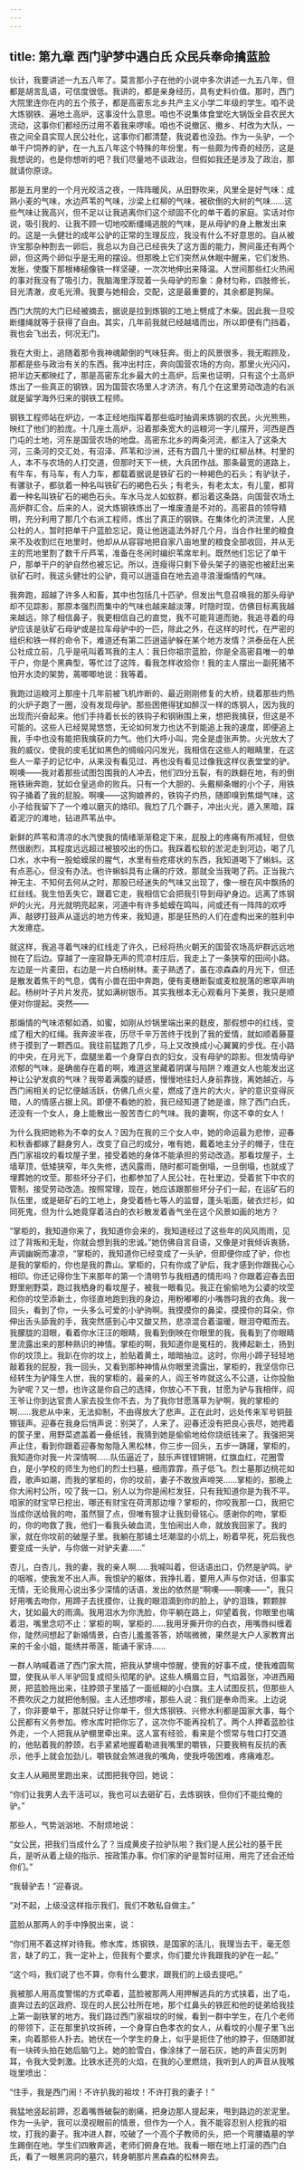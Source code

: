```yaml
---
---
---
```

title: 第九章 西门驴梦中遇白氏 众民兵奉命擒蓝脸
---




伙计，我要讲述一九五八年了。莫言那小子在他的小说中多次讲述一九五八年，但都是胡言乱语，可信度很低。我讲的，都是亲身经历，具有史料价值。那时，西门大院里连你在内的五个孩子，都是高密东北乡共产主义小学二年级的学生。咱不说大炼钢铁、遍地土高炉，这事没什么意思。咱也不说集体食堂吃大锅饭全县农民大流动，这事你们都经历过用不着我来啰嗦。咱也不说撤区、撤乡、村改为大队，一夜之间全县实现人民公社化，这事你们都清楚，我说着也没劲。作为一头驴，一个单干户饲养的驴，在一九五八年这个特殊的年份里，有一些颇为传奇的经历，这是我想说的，也是你想听的吧？我们尽量地不谈政治，但假如我还是涉及了政治，那就请你原谅。

那是五月里的一个月光皎洁之夜，一阵阵暖风，从田野吹来，风里全是好气味：成熟小麦的气味，水边芦苇的气味，沙梁上红柳的气味，被砍倒的大树的气味……这些气味让我高兴，但不足以让我逃离你们这个顽固不化的单干着的家庭。实话对你说，吸引我的、让我不顾一切地咬断缰绳逃脱的气味，是从母驴的身上散发出来的。这是一头健壮的成年公驴的正常的生理反应，我没有什么不好意思的。自从被许宝那杂种割去一卵后，我总以为自己已经丧失了这方面的能力，胯间虽还有两个卵，但这两个卵似乎是无用的摆设。但那晚上它们突然从休眠中醒来，它们发热、发胀，使腹下那根棒槌像铁一样坚硬，一次次地伸出来降温。人世间那些红火热闹的事对我没有了吸引力，我脑海里浮现着一头母驴的形象：身材匀称，四肢修长，目光清澈，皮毛光滑。我要与她相会，交配，这是最重要的，其余都是狗屎。

西门大院的大门已经被摘去，据说是拉到炼钢的工地上劈成了木柴。因此我一旦咬断缰绳就等于获得了自由。其实，几年前我就已经越墙而出，所以即便有门挡着，我也会飞出去，何况无门。

我在大街上，追随着那令我神魂颠倒的气味狂奔。街上的风景很多，我无暇顾及，那都是些与政治有关的东西。我冲出村庄，奔向国营农场的方向，那里火光闪闪，把半边天都映红了，那是高密东北乡最大的土高炉，后来也证明，只有这个土高炉炼出了一些真正的钢铁，因为国营农场里人才济济，有几个在这里劳动改造的右派就是留学海外归来的钢铁工程师。

钢铁工程师站在炉边，一本正经地指挥着那些临时抽调来炼钢的农民，火光熊熊，映红了他们的脸庞。十几座土高炉，沿着那条宽大的运粮河一字儿摆开，河西是西门屯的土地，河东是国营农场的地盘。高密东北乡的两条河流，都注入了这条大河，三条河的交汇处，有沼泽、芦苇和沙洲，还有方圆几十里的红柳丛林。村里的人，本不与农场的人打交道，但那时天下一统，大兵团作战。那条最宽的道路上，有牛车，有马车，有人力车，都载着据说是铁矿石的一种褐色的石头；有驴驮子，有骡驮子，都驮着一种名叫铁矿石的褐色石头；有老头，有老太太，有儿童，都背着一种名叫铁矿石的褐色石头。车水马龙人如蚁群，都沿着这条路，向国营农场土高炉群汇合。后来的人，说大炼钢铁炼出了一堆废渣是不对的，高密县的领导精明，充分利用了那几个右派工程师，炼出了真正的钢铁。在集体化的洪流里，人民公社的人，暂时把单干户蓝脸忘记，竟让他逍遥法外好几个月，当合作社里的粮食来不及收割烂在地里时，他却从从容容地把自家八亩地里的粮食全部收回，并从无主的荒地里割了数千斤芦苇，准备在冬闲时编织苇席牟利。既然他们忘记了单干户，那单干户的驴自然也被忘记。所以，连瘦得只剩下骨头架子的骆驼也被赶出来驮矿石时，我这头健壮的公驴，竟可以逍遥自在地去追寻浪漫煽情的气味。

我奔跑，超越了许多人和畜，其中也包括几十匹驴，但发出气息召唤我的那头母驴却不见踪影，那原本强烈而集中的气味也越来越淡薄，时隐时现，仿佛目标离我越来越远，除了相信鼻子，我更相信自己的直觉，我不可能背道而驰，我追寻着的母驴应该是驮矿石母驴或是拉车母驴中的一匹，除此之外，在这样的时代，在严密的组织和铁一样的命令下，难道还有第二匹逍遥驴躲在某个地方发情？洪泰岳在人民公社成立前，几乎是吼叫着骂我的主人：我日你祖宗蓝脸，你是全高密县唯一的单干户，你是个黑典型，等忙过了这阵，看我怎样收拾你！我的主人摆出一副死猪不怕开水烫的架势，蔫唧唧地说：我等着。

我跑过运粮河上那座十几年前被飞机炸断的、最近刚刚修复的大桥，绕着那些灼热的火炉子跑了一圈，没有发现母驴。那些困倦得犹如醉汉一样的炼钢人，因为我的出现而兴奋起来。他们手持着长长的铁钩子和钢锹围上来，想把我擒获，但这是不可能的。这些人已经晃晃悠悠，无论如何发力也达不到能追上我的速度，即便追上我，手中也没有能把我擒获的力气。他们大呼小叫，完全是虚张声势。火光放大了我的威仪，使我的皮毛犹如黑色的绸缎闪闪发光，我相信在这些人的眼睛里，在这些人一辈子的记忆中，从来没有看见过、再也没有看见过像我这样仪表堂堂的驴。啊噢——我对着那些试图包围我的人冲去，他们四分五裂，有的跌翻在地，有的倒拖铁锹奔跑，犹如仓皇逃命的败兵。只有一个大胆的、头戴柳条帽的小个子，用铁钩子捅着了我的屁股。啊噢——这狗娘养的，铁钩子灼热，随即嗅到焦煳气味，这小子给我留下了一个难以磨灭的烙印。我尥了几个蹶子，冲出火光，遁入黑暗，踩着泥泞的滩地，钻进芦苇丛中。

新鲜的芦苇和清凉的水汽使我的情绪渐渐稳定下来，屁股上的疼痛有所减轻，但依然很剧烈，其程度远远超过被狼咬出的伤口。我踩着松软的淤泥走到河边，喝了几口水，水中有一股蛤蟆尿的腥气，水里有些疙瘩状的东西，我知道喝下了蝌蚪。这有点恶心，但没有办法。也许蝌蚪具有止痛的疗效，那就全当我喝了药。正当我六神无主、不知何去何从之时，那股已经迷失的气味又出现了，像一根在风中飘扬的红丝线。我生怕丢失它，跟着它走，我相信它会把我引导到母驴身边。远离了炼钢炉的火光，月光就明亮起来，河道中有许多蛤蟆在鸣叫，间或还有一阵阵的欢呼声、敲锣打鼓声从遥远的地方传来，我知道，那是狂热的人们在虚构出来的胜利中大发癔症。

就这样，我追寻着气味的红线走了许久，已经将热火朝天的国营农场高炉群远远地抛在了后边。穿越了一座寂静无声的荒凉村庄后，我走上了一条狭窄的田间小路。左边是一片麦田，右边是一片白杨树林。麦子熟透了，虽在凉森森的月光下，但还是散发着焦干的气息，偶有小兽在田中奔跑，便有麦穗断裂或麦粒脱落的窸窣声响起。杨树叶子片片发亮，犹如满树银币。其实我根本无心观看月下美景，我只是顺便对你提起。突然——

那煽情的气味浓郁如酒，如蜜，如刚从炒锅里端出来的麸皮，那假想中的红线，变成了粗大的红绳。我奔波半夜，历尽千辛万苦终于找到了我的爱情，就如顺着藤蔓终于摸到了一颗西瓜。我往前猛跑了几步，马上又改换成小心翼翼的步伐。在小路的中央，在月光下，盘腿坐着一个身穿白衣的妇女，没有母驴的踪影。但发情母驴浓郁的气味，是确凿存在着的啊，难道这里藏着阴谋与陷阱？难道女人也能发出这种让公驴发疯的气味？我带着满腹的疑惑，慢慢地往妇人身前靠拢，离她越近，与西门闹相关的记忆便越活跃，仿佛几点火星，燃成了连片的大火，驴的意识变得灰暗，人的情感占据上风。即便不看她的脸，我已经知道了她是谁，除了西门白氏，还没有一个女人，身上能散出一股苦杏仁的气味。我的妻啊，你这不幸的女人！

为什么我把她称为不幸的女人？因为在我的三个女人中，她的命运最为悲惨，迎春和秋香都嫁了翻身穷人，改变了自己的成分，唯有她，戴着地主分子的帽子，住在西门家祖坟的看坟屋子里，接受着她的身体不能承担的劳动改造。那看坟屋子，土墙草顶，低矮狭窄，年久失修，透风露雨，随时都可能倒塌，一旦倒塌，也就成了埋葬她的坟茔。那些坏分子们，也都参加了人民公社，在社里边，受着贫下中农的管制，接受劳动改造。按照常理，现在，她应该跟那些坏分子们一起，在运矿石的队伍里，或是砸矿石的工地上，身受着杨七等人的监督，蓬头垢面，破衣烂衫，如同死鬼，但为什么她竟穿着洁白的衣衫散发着香气坐在这个风景如画的地方？

“掌柜的，我知道你来了，我知道你会来的，我知道经过了这些年的风风雨雨，见过了背叛和无耻，你就会想到我的忠诚。”她仿佛自言自语，又像是对我倾诉衷肠，声调幽婉而凄凉，“掌柜的，我知道你已经变成了一头驴，但即便你成了驴，你也是我的掌柜的，你也是我的靠山。掌柜的，只有你成了驴后，我才感到你跟我心心相印。你还记得你生下来那年的第一个清明节与我相遇的情形吗？你跟着迎春去田野里剜野菜，跑过我栖身的看坟屋子，被我一眼看见。我正在偷偷地为公婆的坟茔和你的坟茔添新土，你径直地跑到我的身边，用粉嘟嘟的小嘴唇叼我的衣角。我一回头，看到了你，一头多么可爱的小驴驹啊。我摸摸你的鼻梁，摸摸你的耳朵，你伸出舌头舔我的手，我突然感到心中又酸又热，悲凉混合着温暖，眼泪夺眶而去。我朦胧的泪眼，看着你水汪汪的眼睛，我看到倒映在你眼里的我，我看到了你眼睛里流露出来的那种熟识的神情。掌柜的啊，我知道你是冤枉的，我捧起新土，扬到你的坟顶上。我趴在你的坟上，脸贴着黄土，暗暗抽泣。这时，你用小蹄子轻轻地敲着我的屁股，我一回头，又看到那种神情从你眼里流露出，掌柜的，我坚信你已经转生为驴降生人世，我的掌柜的，最亲的人，阎王爷咋就这么不公道，让你投胎为驴呢？又一想，也许这是你自己的选择，你放心不下我，甘愿为驴与我相伴，阎王爷让你到达官贵人家去投生你不去，为了我你甘愿落草为驴啊，我的掌柜的啊……我悲从中来，无法抑制，不由得放大了悲声。正在此时，远处传来军号铜鼓镲钹声。迎春在我身后悄声说：别哭了，人来了。迎春还没有把良心丧尽，她挎着的筐子里，用野菜遮盖着一叠纸钱，我猜到她是偷偷地给你烧纸钱来了。我强把哭声止住，看到你跟着迎春匆匆隐入黑松林，你三步一回头，五步一踌躇，掌柜的，我知道你对我一片深情啊……队伍逼近了，鼓乐声铿铿锵锵，红旗血红，花圈雪白，是小学校的师生为他们的烈士扫墓，细雨霏霏，燕子低飞。烈士墓那边桃花如霞，歌声如潮，而我的掌柜的，你的坟前，妻子不敢放声啼哭……掌柜的，那晚上你大闹村公所，咬了我一口。别人以为你是闹栏发狂，只有我知道你是为我不平。咱家的财宝早已挖出，哪还有财宝在荷湾那边埋？掌柜的，你咬我那一口，我把它当成你送给我的吻，虽然狠了点，但唯有狠才让我刻骨铭心。感谢你的吻，掌柜的，你的吻救了我，他们一看我头破血流，生怕闹出人命，就放我回家了。我的家，就在你坟前的破屋子里。我躺在那铺土坯潮湿的小炕上，盼着早死，死后我也要变成一头驴，与你做一对驴夫妻……”

杏儿，白杏儿，我的妻，我的亲人啊……我喊叫着，但话语出口，仍然是驴鸣。驴的咽喉，使我发不出人声。我恨驴的躯体，我挣扎着，要用人声与你对话，但事实无情，无论我用心说出多少深情的话语，发出的依然是“啊噢——啊噢——”，我只好用嘴去吻你，用蹄子去抚摸你，让我的眼泪滴到你的脸上，驴的泪珠，颗颗胖大，犹如最大的雨滴。我用泪水为你洗脸，你平躺在路上，仰望着我，你眼里也噙着泪，嘴里念叨不止：掌柜的啊，掌柜的……我用牙撕开你的白衣，用嘴唇纠缠着你，陡然间想起了新婚情景，白杏儿羞羞答答，娇喘微微，果然是大户人家教育出来的千金小姐，能绣并蒂莲，能诵千家诗……

一群人呐喊着进了西门家大院，把我从梦境中惊醒，使我的好事不成，使我难圆鸳盟，使我从半人半驴回复成彻头彻尾的驴。这些人横眉立目，气焰嚣张，冲进西厢房，把蓝脸拖出来，往脖颈子里插了一面纸糊的小白旗。主人试图反抗，但那些人不费吹灰之力就把他制服。主人还想啰嗦，那些人说：我们是奉命而来。上边说了，你非要单干，那就只好让你单干，但大炼钢铁、兴修水利都是国家大事，每个公民都有义务参加。修水库时把你忘了，这次你不能再投机了。两个人押着蓝脸往外走，一个人把我从驴棚里牵出来。这人富有经验，看来是个惯常与牲口打交道的，他贴着我的脖颈，右手紧紧地握着勒进我嘴里的嚼铁，只要我稍有反抗的表示，他手上就会加劲儿，嚼铁就会煞进我的嘴角，使我呼吸困难，疼痛难忍。

女主人从厢房里跑出来，试图把我夺回，她说：

“你们让我男人去干活可以，我也可以去砸矿石，去炼钢铁，但你们不能拉俺的驴。”

那些人，气势汹汹地、不耐烦地说：

“女公民，把我们当成什么了？当成黄皮子拉驴队啦？我们是人民公社的基干民兵，是听从着上级的指示、按政策办事。你们家的驴是暂时征用，用完了还会还给你们。”

“我替驴去！”迎春说。

“对不起，上级没这样指示我们，我们不敢私自做主。”

蓝脸从那两人的手中挣脱出来，说：

“你们用不着这样对待我。修水库，炼钢铁，是国家的活儿，我理当去干，毫无怨言，缺了的工，我一定补上，但我有个要求，你们要允许我跟我的驴在一起。”

“这个吗，我们说了也不算，你有什么要求，跟我们的上级去提吧。”

我被那人用高度警惕的方式牵着，蓝脸被那两人用押解逃兵的方式挟着，出了屯，直奔过去的区政府、现在的人民公社所在地，那个红鼻头的铁匠和他的徒弟给我挂上第一副铁掌的地方。我们路过西门家祖坟的时候，看到一群中学生，在几个老师的带领下，正在那里扒坟拆砖，一个身穿白色孝衣的女人，从看坟的小屋子里飞出来，向着那些人扑去。她伏在一个学生的身上，似乎是扼住了他的脖子，但随即就有一块砖头拍在她后脑勺上。她的脸雪白，像涂抹了一层石灰，她的声音尖厉刺耳，令我大受刺激。比铁水还亮的火焰，在我的心里燃烧，我听到人的声音从我喉咙里喷出：

“住手，我是西门闹！不许扒我的祖坟！不许打我的妻子！”

我猛地竖起前蹄，忍着嘴唇破裂的剧痛，把身边那人提起来，甩到路边的淤泥里。作为一头驴，我可以漠视眼前的情景，但作为一个人，我不能容忍别人挖我的祖坟，打我的妻子。我冲进人群，咬破了一个高个子教师的头，把一个弯腰撬墓的学生踢倒在地。学生们四散奔逃，老师们俯身在地。我看一眼在地上打滚的西门白氏，看了一眼黑洞洞的墓穴，转身朝那片黑森森的松林奔去。